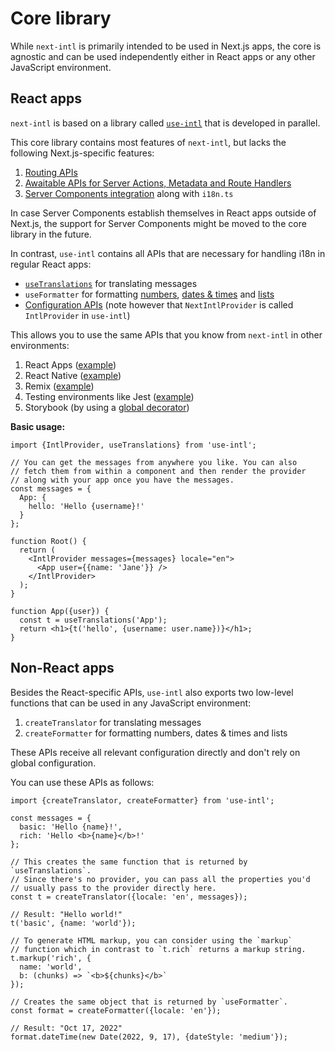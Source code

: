 # Core library

While `next-intl` is primarily intended to be used in Next.js apps, the core is agnostic and can be used independently either in React apps or any other JavaScript environment.

## React apps

`next-intl` is based on a library called [`use-intl`](https://www.npmjs.com/package/use-intl) that is developed in parallel.

This core library contains most features of `next-intl`, but lacks the following Next.js-specific features:

1. [Routing APIs](/docs/routing)
2. [Awaitable APIs for Server Actions, Metadata and Route Handlers](/docs/environments/actions-metadata-route-handlers)
3. [Server Components integration](/docs/environments/server-client-components) along with `i18n.ts`

In case Server Components establish themselves in React apps outside of Next.js, the support for Server Components might be moved to the core library in the future.

In contrast, `use-intl` contains all APIs that are necessary for handling i18n in regular React apps:

- [`useTranslations`](/docs/usage/messages) for translating messages
- `useFormatter` for formatting [numbers](/docs/usage/numbers), [dates & times](/docs/usage/dates-times) and [lists](/docs/usage/lists)
- [Configuration APIs](/docs/usage/configuration) (note however that `NextIntlProvider` is called `IntlProvider` in `use-intl`)

This allows you to use the same APIs that you know from `next-intl` in other environments:

1. React Apps ([example](/examples#use-intl))
2. React Native ([example](/examples#react-native))
3. Remix ([example](/examples#remix))
4. Testing environments like Jest ([example](https://github.com/amannn/next-intl/blob/main/examples/example-app-router/src/components/Navigation.spec.tsx))
5. Storybook (by using a [global decorator](https://storybook.js.org/docs/writing-stories/decorators#global-decorators))

**Basic usage:**

```tsx
import {IntlProvider, useTranslations} from 'use-intl';

// You can get the messages from anywhere you like. You can also
// fetch them from within a component and then render the provider
// along with your app once you have the messages.
const messages = {
  App: {
    hello: 'Hello {username}!'
  }
};

function Root() {
  return (
    <IntlProvider messages={messages} locale="en">
      <App user={{name: 'Jane'}} />
    </IntlProvider>
  );
}

function App({user}) {
  const t = useTranslations('App');
  return <h1>{t('hello', {username: user.name})}</h1>;
}
```

## Non-React apps

Besides the React-specific APIs, `use-intl` also exports two low-level functions that can be used in any JavaScript environment:

1. `createTranslator` for translating messages
2. `createFormatter` for formatting numbers, dates & times and lists

These APIs receive all relevant configuration directly and don't rely on global configuration.

You can use these APIs as follows:

```tsx
import {createTranslator, createFormatter} from 'use-intl';

const messages = {
  basic: 'Hello {name}!',
  rich: 'Hello <b>{name}</b>!'
};

// This creates the same function that is returned by `useTranslations`.
// Since there's no provider, you can pass all the properties you'd
// usually pass to the provider directly here.
const t = createTranslator({locale: 'en', messages});

// Result: "Hello world!"
t('basic', {name: 'world'});

// To generate HTML markup, you can consider using the `markup`
// function which in contrast to `t.rich` returns a markup string.
t.markup('rich', {
  name: 'world',
  b: (chunks) => `<b>${chunks}</b>`
});

// Creates the same object that is returned by `useFormatter`.
const format = createFormatter({locale: 'en'});

// Result: "Oct 17, 2022"
format.dateTime(new Date(2022, 9, 17), {dateStyle: 'medium'});
```
